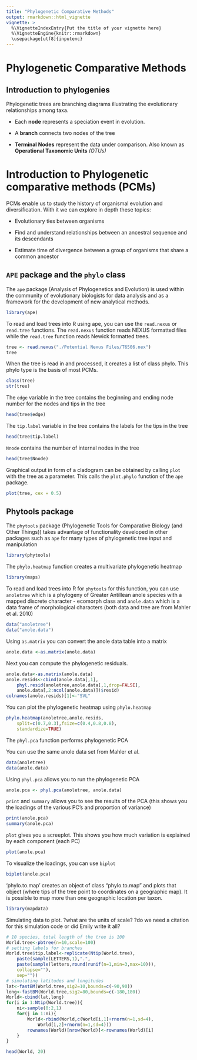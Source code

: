 ```yaml
---
title: "Phylogenetic Comparative Methods"
output: rmarkdown::html_vignette
vignette: >
  %\VignetteIndexEntry{Put the title of your vignette here}
  %\VignetteEngine{knitr::rmarkdown}
  \usepackage[utf8]{inputenc}
---
```

  
# Phylogenetic Comparative Methods

## Introduction to phylogenies
Phylogenetic trees are branching diagrams illustrating the evolutionary relationships among taxa. 

* Each **node** represents a speciation event in evolution.

* A **branch** connects two nodes of the tree

* **Terminal Nodes** represent the data under comparison. Also known as **Operational Taxonomic Units** *(OTUs)*

# Introduction to Phylogenetic comparative methods (PCMs)
PCMs enable us to study the history of organismal evolution and diversification. With it we can explore in depth these topics:

* Evolutionary ties between organisms

* Find and understand relationships between an ancestral sequence and its descendants

* Estimate time of divergence between a group of organisms that share a common ancestor

## <code>APE</code> package and the <code>phylo</code> class
The <code>ape</code> package (Analysis of Phylogenetics and Evolution) is used within the community of evolutionary biologists for data analysis and as a framework for the development of new analytical methods.
```r
library(ape)
```

To read and load trees into R using ape, you can use the <code>read.nexus</code> or <code>read.tree</code> functions. The <code>read.nexus</code> function reads NEXUS formatted files while the <code>read.tree</code> function reads Newick formatted trees.
```r
tree <- read.nexus("./Potential Nexus Files/T6506.nex")
tree
```

When the tree is read in and processed, it creates a list of class phylo. This phylo type is the basis of most PCMs. 
```r
class(tree)
str(tree)
```

The <code>edge</code> variable in the tree contains the beginning and ending node number for the nodes and tips in the tree
```r
head(tree$edge)
```

The <code>tip.label</code> variable in the tree contains  the labels for the tips in the tree
```r
head(tree$tip.label)
```

<code>Nnode</code> contains the number of internal nodes in the tree
```r
head(tree$Nnode)
```

Graphical output in form of a cladogram can be obtained by calling <code>plot</code> with the tree as a parameter. This calls the <code>plot.phylo</code> function of the <code>ape</code> package. 
```r
plot(tree, cex = 0.5)
```

## Phytools package
The <code>phytools</code> package (Phylogenetic Tools for Comparative Biology (and Other Things)) takes advantage of functionality developed in other packages such as <code>ape</code> for many types of phylogenetic tree input and manipulation 

```r
library(phytools)
```

The <code>phylo.heatmap</code> function creates a multivariate phylogenetic heatmap

```r
library(maps)
```

To read and load trees into R for <code>phytools</code> for this function, you can use <code>anoletree</code> which is a phylogeny of Greater Antillean anole species with a mapped discrete character - ecomorph class and <code>anole.data</code> which is a data frame of morphological characters (both data and tree are from Mahler et al. 2010)

```r
data("anoletree")
data("anole.data")
```

Using <code>as.matrix</code> you can convert the anole data table into a matrix 

```r
anole.data <-as.matrix(anole.data)
```

Next you can compute the phylogenetic residuals. 

```r
anole.data<-as.matrix(anole.data)
anole.resids<-cbind(anole.data[,1],
    phyl.resid(anoletree,anole.data[,1,drop=FALSE],
    anole.data[,2:ncol(anole.data)])$resid)
colnames(anole.resids)[1]<-"SVL"

```

You can plot the phylogenetic heatmap using <code>phylo.heatmap</code>

```r
phylo.heatmap(anoletree,anole.resids,
    split=c(0.7,0.3),fsize=c(0.4,0.8,0.8),
    standardize=TRUE)
```

The <code>phyl.pca</code> function performs phylogenetic PCA

You can use the same anole data set from Mahler et al. 

```r
data(anoletree)
data(anole.data)
```

Using <code>phyl.pca</code> allows you to run the phylogenetic PCA 

```r
anole.pca <- phyl.pca(anoletree, anole.data)
```

<code>print</code> and <code>summary</code> allows you to see the results of the PCA (this shows you the loadings of the various PC's and proportion of variance)

```r
print(anole.pca)
summary(anole.pca)
```

<code>plot</code> gives you a screeplot. This shows you how much variation is explained by each component (each PC)
```r
plot(anole.pca)
```

To visualize the loadings, you can use <code>biplot</code>

```r
biplot(anole.pca)
```

'phylo.to.map' creates an object of class "phylo.to.map" and plots that object (where tips of the tree point to coordinates on a geographic map). It is possible to map more than one geographic location per taxon.

```r
library(mapdata)
```

Simulating data to plot.
   ?what are the units of scale?
   ?do we need a citation for this simulation code or did Emily write it all?
```r
# 10 species, total length of the tree is 100
World.tree<-pbtree(n=10,scale=100)
# setting labels for branches
World.tree$tip.label<-replicate(Ntip(World.tree),
    paste(sample(LETTERS,1),".",
    paste(sample(letters,round(runif(n=1,min=3,max=10))),
    collapse=""),
    sep=""))
# simulating latitudes and longitudes
lat<-fastBM(World.tree,sig2=10,bounds=c(-90,90))
long<-fastBM(World.tree,sig2=80,bounds=c(-180,180))
World<-cbind(lat,long)
for(i in 1:Ntip(World.tree)){
    ni<-sample(0:2,1)
    for(j in 1:ni){ 
        World<-rbind(World,c(World[i,1]+rnorm(n=1,sd=4),
            World[i,2]+rnorm(n=1,sd=4)))
        rownames(World)[nrow(World)]<-rownames(World)[i]
    }
}

head(World, 20)
```



